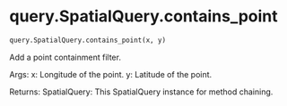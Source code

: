 # query.SpatialQuery.contains_point { #soildb.query.SpatialQuery.contains_point }

```python
query.SpatialQuery.contains_point(x, y)
```

Add a point containment filter.

Args:
    x: Longitude of the point.
    y: Latitude of the point.

Returns:
    SpatialQuery: This SpatialQuery instance for method chaining.